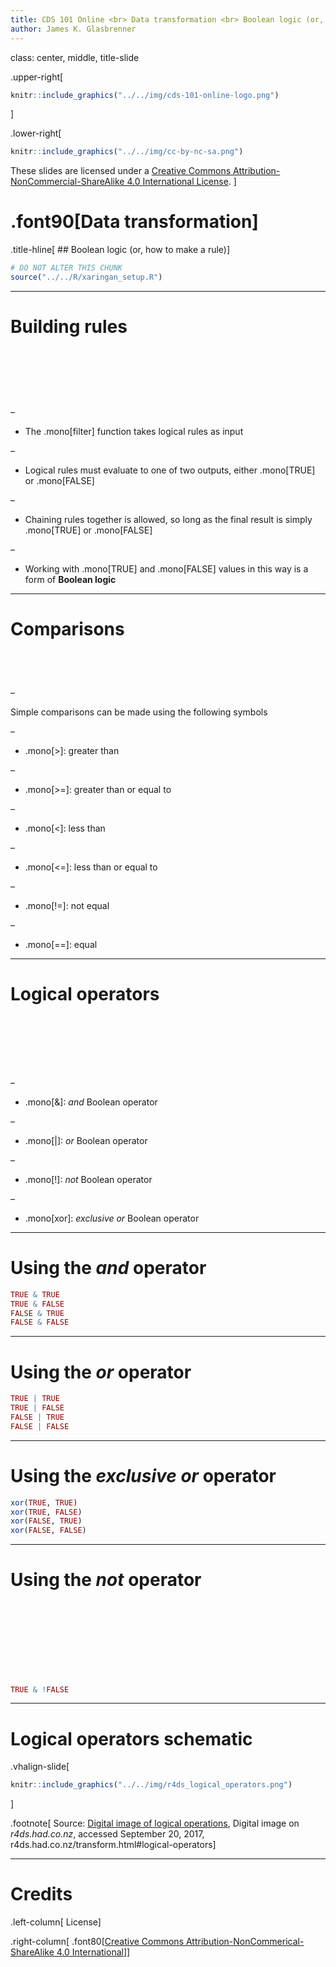 ```yaml
---
title: CDS 101 Online <br> Data transformation <br> Boolean logic (or, how to make a rule)
author: James K. Glasbrenner
---
```


class: center, middle, title-slide

.upper-right[
```r
knitr::include_graphics("../../img/cds-101-online-logo.png")
```
]

.lower-right[
```r
knitr::include_graphics("../../img/cc-by-nc-sa.png")
```

These slides are licensed under a [Creative Commons Attribution-NonCommercial-ShareAlike 4.0 International License](http://creativecommons.org/licenses/by-nc-sa/4.0/).
]

# .font90[Data transformation]
.title-hline[
## Boolean logic (or, how to make a rule)
]

```r
# DO NOT ALTER THIS CHUNK
source("../../R/xaringan_setup.R")
```

---

# Building rules

<div style="margin-bottom: 22%;"></div>

--

* The .mono[filter] function takes logical rules as input

--

* Logical rules must evaluate to one of two outputs, either .mono[TRUE] or .mono[FALSE]

--

* Chaining rules together is allowed, so long as the final result is simply .mono[TRUE] or .mono[FALSE]

--

* Working with .mono[TRUE] and .mono[FALSE] values in this way is a form of **Boolean logic**

---

# Comparisons

<div style="margin-bottom: 15%;"></div>

--

Simple comparisons can be made using the following symbols

--

* .mono[\>]: greater than

--

* .mono[\>=]: greater than or equal to

--

* .mono[<]: less than

--

* .mono[<=]: less than or equal to

--

* .mono[!=]: not equal

--

* .mono[==]: equal

---

# Logical operators

<div style="margin-bottom: 23%;"></div>

--

* .mono[&]: *and* Boolean operator

--

* .mono[|]: *or* Boolean operator

--

* .mono[!]: *not* Boolean operator

--

* .mono[xor]: *exclusive or* Boolean operator

---

# Using the *and* operator

```r
TRUE & TRUE
TRUE & FALSE
FALSE & TRUE
FALSE & FALSE
```

---

# Using the *or* operator

```r
TRUE | TRUE
TRUE | FALSE
FALSE | TRUE
FALSE | FALSE
```

---

# Using the *exclusive or* operator

```r
xor(TRUE, TRUE)
xor(TRUE, FALSE)
xor(FALSE, TRUE)
xor(FALSE, FALSE)
```

---

# Using the *not* operator

<div style="margin-bottom: 30%;"></div>

```r
TRUE & !FALSE
```

---

# Logical operators schematic

.vhalign-slide[
```r
knitr::include_graphics("../../img/r4ds_logical_operators.png")
```
]

.footnote[
Source: [Digital image of logical operations](http://r4ds.had.co.nz/diagrams/transform-logical.png), Digital image on *r4ds.had.co.nz*, accessed September 20, 2017, r4ds.had.co.nz/transform.html#logical-operators
]

---

# Credits

.left-column[
License
]

.right-column[
.font80[[Creative Commons Attribution-NonCommerical-ShareAlike 4.0 International](https://creativecommons.org/licenses/by-nc-sa/4.0/)]
]
